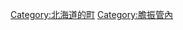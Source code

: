 {{Commonscat|Mukawa, Hokkaido}}
{{Catmore}}

{{DEFAULTSORT:Mukawa}}
[[Category:北海道的町|Category:北海道的町]]
[[Category:膽振管內|Category:膽振管內]]